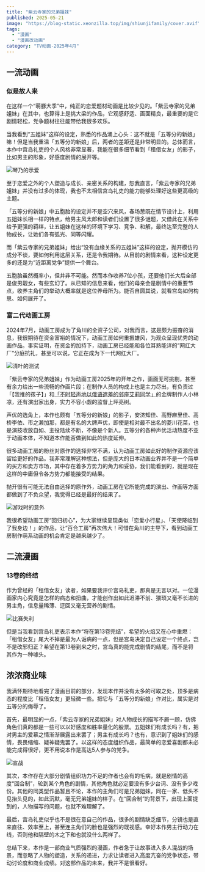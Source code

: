 ```yaml
---
title: "紫云寺家的兄弟姐妹"
published: 2025-05-21
image: "https://blog-static.xeonzilla.top/img/shiunjifamily/cover.avif"
tags: 
  - "漫画"
  - "漫画改动画"
category: "TV动画-2025年4月"
---
```

## 一流动画
### 似是故人来
在这样一个“萌豚大季”中，纯正的恋爱题材动画是比较少见的。「紫云寺家的兄弟姐妹」在其中，也算得上是挑大梁的作品，它观感舒适、画面精良，最重要的是它剧情轻松，党争题材往往能带给我很多欢乐。

当我看到“五姐妹”这样的设定，熟悉的作品涌上心头：这不就是「五等分的新娘」嘛！但是当我重温「五等分的新娘」后，两者的差距还是非常明显的。总体而言，本作中宫岛礼吏的个人风格非常显著，我能在很多细节看到「租借女友」的影子，比如男主的形象，好感度剧情的展开等。

![琴乃的示爱](https://blog-static.xeonzilla.top/img/shiunjifamily/01.avif "琴乃的示爱")

至于恋爱之外的个人塑造与成长、亲密关系的构建，恕我直言，「紫云寺家的兄弟姐妹」并没有过多的体现，我也不太相信宫岛礼吏的能力能够处理好这些更高级的主题。

「五等分的新娘」中五胞胎的设定并不是空穴来风，春场葱既在情节设计上，利用五姐妹长相一样的特点，给男主风太郎和读者们设置了很多谜题，又借此在关系中给予更强的羁绊，让五姐妹在这样的环境下学习、竞争、和解，最终达至完整的人物成长，让她们各有弧光、同等闪耀。

而「紫云寺家的兄弟姐妹」给出“没有血缘关系的五姐妹”这样的设定，抛开模仿的成分不谈，要如何利用这层关系，还是令我期待。从目前的剧情来看，这种设定更多的还是为“近距离党争”提供一个舞台。

五胞胎虽然概率小，但并非不可能。然而本作收养7位小孩，还要他们长大后全部是俊男靓女，有些玄幻了。从已知的信息来看，他们的母亲会是剧情中的重要节点，收养主角们的举动大概率就是这位养母所为。能否自圆其说，就看宫岛如何构思、如何展开了。

### 富二代动画工房
2024年7月，动画工房成为了角川的全资子公司，对我而言，这是颇为振奋的消息，我很期待在资金富裕的情况下，动画工房如何重振雄风，为观众呈现优秀的动画作品。事实证明，在资金的加持下，动画工房已经能和各位耳熟能详的“网红大厂”分庭抗礼，甚至可以说，它正在成为下一代网红大厂。

![清叶的测试](https://blog-static.xeonzilla.top/img/shiunjifamily/02.avif "清叶的测试")

「紫云寺家的兄弟姐妹」作为动画工房2025年的开年之作，画面无可挑剔，甚至有余力给出一些流畅的作画片段；在制作人员的构成上也是主力尽出，有负责过「【我推的孩子】」和[「不时轻声地以俄语遮羞的邻座艾莉同学」](/posts/roshidere/)的金牌制作人小林凉，还有演出家出身，实力不容小觑的监督上坪亮树。

声优的选角上，本作也颇有「五等分的新娘」的影子，安济知佳、高野麻里佳、高桥李依、市之濑加那，都是有名的大牌声优，即使是相对最不出名的菱川花菜，也是演技收放自如、主役陆续不断，不像是个新人。五等分的各种声优活动热度不亚于动画本体，不知道本作能否做到如此的热度延伸。

很多动画工房的粉丝对原作的选择非常不满，认为动画工房如此好的制作资源应该留给更好的作品。我非常理解这种想法，但是庞大的日本动画业界并不是一个简单的买方和卖方市场，其中存在着多方势力的角力和妥协，我们能看到的，就是现在这样的中庸但令各方势力都能接受的结果。

抛开很有可能无法自由选择的原作外，动画工房在它所能完成的演出、作画等方面都做到了不负众望，我觉得已经是最好的结果了。

![游戏时的意外](https://blog-static.xeonzilla.top/img/shiunjifamily/03.avif "游戏时的意外")

我很希望动画工房“回归初心”，为大家继续呈现类似「恋爱小行星」、「天使降临到了我身边！」的作品，让“百合工房”再次伟大！可惜在角川的主导下，看到动画工房制作萌系动画的机会肯定是越来越少了。

## 二流漫画
### 13卷的终结
作为曾经的「租借女友」读者，如果要我评价宫岛礼吏，那真是无言以对。一位漫画家内心究竟是怎样的病态和扭曲，才能创作出如此迟滞不前、猥琐又毫不长进的男主角，信息量稀薄、迂回又毫无营养的剧情。

![比赛失利](https://blog-static.xeonzilla.top/img/shiunjifamily/04.avif "比赛失利")

但是当我看到宫岛礼吏表示本作“将在第13卷完结”，希望的火焰又在心中重燃：「租借女友」尾大不掉是最为人诟病的一点，但是宫岛决定自己设定一个终点，岂不是改邪归正？希望在第13卷到来之时，宫岛真的能完成剧情的结尾，而不是将其作为一种噱头。

## 浓浓商业味
我满怀期待地看完了漫画目前的部分，发现本作并没有太多的可取之处，顶多是病态的程度比「租借女友」更轻微一些。把它与「五等分的新娘」作对比，属实是对五等分的侮辱了。

首先，最明显的一点，「紫云寺家的兄弟姐妹」对人物成长的描写不屑一顾，仿佛角色们真的都是一些可以以好感度和胜率量化的股票。五姐妹们有成长吗？有，把对男主的爱慕之情渐渐展露出来罢了；男主有成长吗？也有，意识到了姐妹们的感情，畏畏缩缩、疑神疑鬼罢了。以这样的态度组织作品，最简单的恋爱喜剧都未必能完成得很好，更不用说本作是高达5人参与的党争。

![宣战](https://blog-static.xeonzilla.top/img/shiunjifamily/05.avif "宣战")

其次，本作存在大部分剧情组织功力不足的作者也会有的毛病，就是剧情的高度“回合制”，轮到某个角色的剧情，其他角色就必定要没有多少台词、没有多少戏份。其他的同类型作品暂且不论，本作的主角们可是兄弟姐妹，同在一家、低头不见抬头见的，如此沉默，毫无兄弟姐妹的样子。在“回合制”的背景下，出现上面提到的，人物描写的问题，也就不难理解了。

最后，宫岛礼吏似乎也不是很在意自己的作品，很多的剧情缺乏细节，分镜也是直来直往、效率至上，甚至连主角们的脸也是强烈的既视感。幸好本作男主行动力在线，否则他和隔壁的木之下和也就没什么两样了。

总结下来，本作是一部商业气质强烈的漫画，作者急于让故事进入多人混战的场景，而忽略了人物的塑造，关系的递进，力求让读者进入高度亢奋的党争状态，带动讨论度和商业成绩。对这部作品的未来，我并不是很看好。
